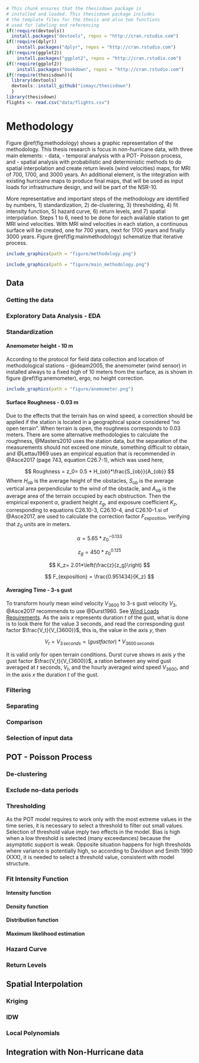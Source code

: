 ```r
# This chunk ensures that the thesisdown package is
# installed and loaded. This thesisdown package includes
# the template files for the thesis and also two functions
# used for labeling and referencing
if(!require(devtools))
  install.packages("devtools", repos = "http://cran.rstudio.com")
if(!require(dplyr))
    install.packages("dplyr", repos = "http://cran.rstudio.com")
if(!require(ggplot2))
    install.packages("ggplot2", repos = "http://cran.rstudio.com")
if(!require(ggplot2))
    install.packages("bookdown", repos = "http://cran.rstudio.com")
if(!require(thesisdown)){
  library(devtools)
  devtools::install_github("ismayc/thesisdown")
  }
library(thesisdown)
flights <- read.csv("data/flights.csv")
```


# Methodology {#rmd-method}

Figure \@ref(fig:methodology) shows a graphic representation of the methodology. This thesis research is focus in non-hurricane data, with three main elements: - data, - temporal analysis with a POT- Poisson process, and - spatial analysis with probabilistic and deterministic methods to do spatial interpolation and create return levels (wind velocities) maps, for MRI of 700, 1700, and 3000 years. An additional element, is the integration with existing hurricane maps to produce final maps, that will be used as input loads for infrastructure design, and will be part of the NSR-10.

More representative and important steps of the methodology are identified by numbers, 1) standardization, 2) de-clustering, 3) thresholding, 4) fit intensity function, 5) hazard curve, 6) return levels, and 7) spatial interpolation. Steps 1 to 6, need to be done for each available station to get MRI wind velocities. With MRI wind velocities in each station, a continuous surface will be created, one for 700 years, next for 1700 years and finally 3000 years. Figure \@ref(fig:mainmethodology) schematize that iterative process.

```r
include_graphics(path = "figure/methodology.png")
```


```r
include_graphics(path = "figure/main_methodology.png")

```

## Data

### Getting the data

### Exploratory Data Analysis - EDA

### Standardization

#### Anemometer height - 10 m

According to the protocol for field data collection and location of methodological stations - @ideam2005, the anemometer (wind sensor) in installed always to a fixed high of 10 meters from the surface, as is shown in figure \@ref(fig:anemometer), ergo, no height correction.

```r
include_graphics(path = "figure/anemometer.png")
```


#### Surface Roughness - 0.03 m
Due to the effects that the terrain has on wind speed, a correction should be applied if the station is located in a geographical space considered "no open terrain". When terrain is open, the roughness corresponds to 0.03 meters. There are some alternative methodologies to calculate the roughness, @Masters2010 uses the station data, but the separation of the measurements should not exceed one minute, something difficult to obtain, and @Lettau1969 uses an empirical equation that is recommended in @Asce2017 (page 743, equation C26.7-1), which was used here,

$$
Roughness = z_0= 0.5 * H_{ob}*\frac{S_{ob}}{A_{ob}}
$$
Where $H_{ob}$ is the average height of the obstacles, $S_{ob}$ is the average vertical area perpendicular to the wind of the obstacle, and $A_{ob}$ is the average area of the terrain occupied by each obstruction. Then the empirical exponent $\alpha$, gradient height $z_g$, and exposure coefficient $K_z$, corresponding to equations C26.10-3, C26.10-4, and C26.10-1.si of @Asce2017, are used to calculate the correction factor $F_{exposition}$, verifying that $z_0$ units are in meters.

$$
\alpha =  5.65*z_0^{-0.133}
$$

$$
z_g=450*z_0^{0.125}
$$

$$
K_z= 2.01*\left(\frac{z}{z_g}\right)
$$

$$
F_{exposition} = \frac{0.951434}{K_z}
$$


#### Averaging Time - 3-s gust

To transform hourly mean wind velocity $V_{3600}$ to 3-s gust velocity $V_3$, @Asce2017 recommends to use @Durst1960. See [Wind Loads Requirements](#windloadsrequirements). As the axis $x$ represents duration $t$ of the gust, what is done is to look there for the value 3 seconds, and read the corresponding gust factor $\frac{V_t}{V_{3600}}$, this is, the value in the axis $y$, then

$$
V_t = V_{3\,seconds} = (gust factor) * V_{3600\,seconds}
$$

It is valid only for open terrain conditions. Durst curve shows in axis $y$ the gust factor $\frac{V_t}{V_{3600}}$, a ration between any wind gust averaged at $t$ seconds, $V_t$, and the hourly averaged wind speed $V_{3600}$, and in the axis $x$ the duration $t$ of the gust.


### Filtering 

### Separating 

### Comparison

### Selection of input data


## POT - Poisson Process

### De-clustering

### Exclude no-data periods

### Thresholding

As the POT model requires to work only with the most extreme values in the time series, it is necessary to select a threshold to filter out small values. Selection of threshold value imply two effects in the model. Bias is high when a low threshold is selected (many exceedances) because the asymptotic support is weak. Opposite situation happens for high thresholds where variance is potentially high, so according to Davidson and Smith 1990 (XXX), it is needed to select a threshold value, consistent with model structure.

### Fit Intensity Function

#### Intensity function
#### Density function
#### Distribution function
#### Maximum likelihood estimation

### Hazard Curve

### Return Levels

## Spatial Interpolation

### Kriging
### IDW
### Local Polynomials

## Integration with Non-Hurricane data
